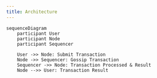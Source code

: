 ```yaml
---
title: Architecture
---
```


```mermaid
sequenceDiagram
    participant User
    participant Node
    participant Sequencer

    User ->> Node: Submit Transaction
    Node ->> Sequencer: Gossip Transaction
    Sequencer ->> Node: Transaction Processed & Result
    Node -->> User: Transaction Result
```
